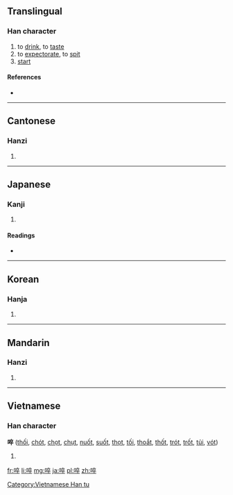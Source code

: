 ==Translingual==

===Han character===
{{Han char|rn=30|rad=口|as=08|sn=11|four=6004<sub>8</sub>|canj=口卜人十 (RYOJ)|ids=⿰[[口]][[卒]]}}

# to [[drink]], to [[taste]]
# to [[expectorate]], to [[spit]]
# [[start]]

====References====
* {{Han ref|kx=0195.130|dkj=03816|dj=0416.120|hdz=10645.030|uh=5550|ud=21840|bh=D475|bd=54389}}

----

==Cantonese==

===Hanzi===
{{yue-hanzi|jyut=[[ceoi3]], [[seoi6]]|y=cheui3, seui6}}

# {{defn|lang=yue|sort=口08}}

----

==Japanese==

===Kanji===
{{ja-kanji|grade=|rs=口08}}

# {{defn|lang=ja|sort=口08}}

====Readings====
* {{ja-readings|on=[[さい]] (sai), [[せ]] (se), [[さ]] (sa), [[しゅつ]] (shutsu), [[しゅち]] (shuchi), [[かつかち]] (katsukachi)|kun=[[おどろく]] (odoroku), [[よぶ]] (yobu), [[さけぶ]] (sakebu), [[しかる]] (shikaru)}}

----

==Korean==

===Hanja===
{{ko-hanja|hangeul=[[쵀]], [[줄]]|rv=chwae, jul|mr=ch'wae, chul}}

# {{defn|lang=ko|sort=口08}}

----

==Mandarin==

===Hanzi===
{{cmn-hanzi|pin=[[cuì]] ([[cui4]])|wg=ts'ui<sup>4</sup>}}

# {{defn|lang=cmn|sort=口08}}

----

==Vietnamese==

===Han character===
'''啐''' ([[thối]], [[chót]], [[chọt]], [[chụt]], [[nuốt]], [[suốt]], [[thọt]], [[tối]], [[thoắt]], [[thốt]], [[trót]], [[trốt]], [[tủi]], [[vót]])

# {{defn|vi}}

[[Category:Vietnamese Han tu]]

[[fr:啐]]
[[li:啐]]
[[mg:啐]]
[[ja:啐]]
[[pl:啐]]
[[zh:啐]]